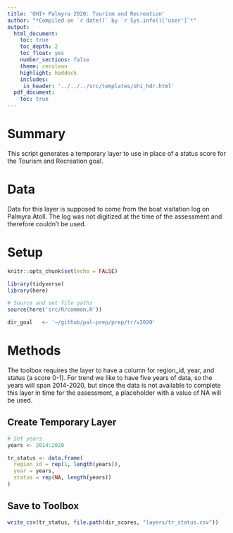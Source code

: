```yaml
---
title: 'OHI+ Palmyra 2020: Tourism and Recreation'
author: "*Compiled on `r date()` by `r Sys.info()['user']`*"
output: 
  html_document:
    toc: true
    toc_depth: 2 
    toc_float: yes
    number_sections: false
    theme: cerulean
    highlight: haddock
    includes: 
     in_header: '../../../src/templates/ohi_hdr.html' 
  pdf_document:
    toc: true
---
```


# Summary 

This script generates a temporary layer to use in place of a status score for the Tourism and Recreation goal. 

# Data

Data for this layer is supposed to come from the boat visitation log on Palmyra Atoll. The log was not digitized at the time of the assessment and therefore couldn't be used. 

# Setup

```r
knitr::opts_chunk$set(echo = FALSE)

library(tidyverse)
library(here)

# Source and set file paths
source(here('src/R/common.R'))

dir_goal   <- '~/github/pal-prep/prep/tr/v2020'
```


# Methods

The toolbox requires the layer to have a column for region_id, year, and status (a score 0-1). For trend we like to have five years of data, so the years will span 2014-2020, but since the data is not available to complete this layer in time for the assessment, a placeholder with a value of NA will be used.   

## Create Temporary Layer 

```r
# Set years 
years <- 2014:2020

tr_status <- data.frame(
  region_id = rep(1, length(years)), 
  year = years, 
  status = rep(NA, length(years))
)
```

## Save to Toolbox

```r
write_csv(tr_status, file.path(dir_scores, "layers/tr_status.csv"))
```

